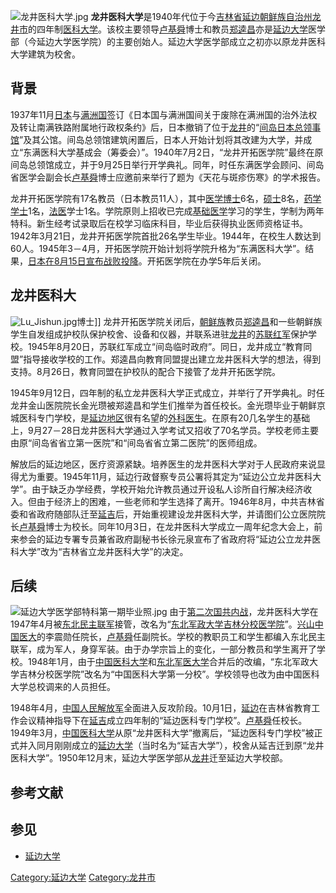 [[File:龙井医科大学.jpg|thumb]]
'''龙井医科大学'''是1940年代位于今[[吉林省|吉林省]][[延边朝鲜族自治州|延边朝鲜族自治州]][[龙井市|龙井市]]的四年制[[醫學院|医科大学]]。该校主要领导[[卢基舜|卢基舜]]博士和教员[[郑逵昌|郑逵昌]]亦是[[延边大学|延边大学]]医学部（今延边大学医学院）的主要创始人。延边大学医学部成立之初亦以原龙井医科大学建筑为校舍。

==背景==
1937年11月[[大日本帝国|日本]]与[[满洲国|满洲国]]签订《日本国与满洲国间关于废除在满洲国的治外法权及转让南满铁路附属地行政权条约》后，日本撤销了位于[[龙井市|龙井]]的“[[间岛日本总领事馆|间岛日本总领事馆]]”及其公馆。间岛总领馆建筑闲置后，日本人开始计划将其改建为大学，并成立“东满医科大学基成会（筹委会）”。1940年7月2日，“龙井开拓医学院”最终在原间岛总领馆成立，并于9月25日举行开学典礼。同年，时任东满医学会顾问、间岛省医学会副会长[[卢基舜|卢基舜]]博士应邀前来举行了题为《天花与斑疹伤寒》的学术报告。{{r|传|page=49}}

龙井开拓医学院有17名教员（日本教员11人），其中[[医学博士|医学博士]]6名，[[硕士|硕士]]8名，[[药学|药学]][[学士|学士]]1名，[[法医|法医]]学士1名。学院原则上招收已完成[[基础医学|基础医学]]学习的学生，学制为两年特科。新生经考试录取后在校学习临床科目，毕业后获得执业医师资格证书。1942年3月21日，龙井开拓医学院首批26名学生毕业。1944年，在校生人数达到60人。1945年3－4月，开拓医学院开始计划将学院升格为“东满医科大学”。结果，[[日本投降|日本在8月15日宣布战败投降]]。开拓医学院在办学5年后关闭。{{r|传|page=49}}

==龙井医科大==
[[File:Lu_Jishun.jpg|thumb]]博士]]
龙井开拓医学院关闭后，[[中國朝鮮族|朝鲜族]]教员[[郑逵昌|郑逵昌]]和一些朝鲜族学生自发组成护校队保护校舍、设备和仪器，并联系进驻[[龙井市|龙井]]的[[苏联红军|苏联红军]]保护学校。1945年8月20日，苏联红军成立“间岛临时政府”。同日，龙井成立“教育同盟”指导接收学校的工作。郑逵昌向教育同盟提出建立龙井医科大学的想法，得到支持。8月26日，教育同盟在护校队的配合下接管了龙井开拓医学院。{{r|传|延大|page1=49-50|page2=2}}

1945年9月12日，四年制的私立龙井医科大学正式成立，并举行了开学典礼。时任龙井金山医院院长金光瓒被郑逵昌和学生们推举为首任校长。金光瓒毕业于朝鲜京城医科专门学校，是[[延边朝鲜族自治州|延边地区]]很有名望的[[外科医生|外科医生]]。在原有20几名学生的基础上，9月27－28日龙井医科大学通过入学考试又招收了70名学员。学校老师主要由原“间岛省省立第一医院”和“间岛省省立第二医院”的医师组成。{{r|传|page=53}}

解放后的延边地区，医疗资源紧缺。培养医生的龙井医科大学对于人民政府来说显得尤为重要。1945年11月，延边行政督察专员公署将其定为“延边公立龙井医科大学”。由于缺乏办学经费，学校开始允许教员通过开设私人诊所自行解决经济收入。但由于经济上的困难，一些老师和学生选择了离开。1946年8月，中共吉林省委和省政府随部队迁至[[延吉|延吉]]后，开始重视建设龙井医科大学，并请图们公立医院院长[[卢基舜|卢基舜]]博士为校长。同年10月3日，在龙井医科大学成立一周年纪念大会上，前来参会的延边专署专员兼省政府副秘书长徐元泉宣布了省政府将“延边公立龙井医科大学”改为“吉林省立龙井医科大学”的决定。{{r|传|延大|page1=54-56|page2=2}}

==后续==
[[File:延边大学医学部特科第一期毕业照.jpg|thumb]]
由于[[第二次国共内战|第二次国共内战]]，龙井医科大学在1947年4月被[[东北民主联军|东北民主联军]]接管，改名为“[[东北军政大学|东北军政大学吉林分校医学院]]”。[[鹤岗市|兴山]][[中国医大|中国医大]]的李震勋任院长，[[卢基舜|卢基舜]]任副院长。学校的教职员工和学生都编入东北民主联军，成为军人，身穿军装。由于办学宗旨上的变化，一部分教员和学生离开了学校{{r|传|page=60-62}}。1948年1月，由于[[中国医科大学|中国医科大学]]和[[东北军医大学|东北军医大学]]合并后的改编，“东北军政大学吉林分校医学院”改名为“中国医科大学第一分校”。学校领导也改为由中国医科大学总校调来的人员担任{{r|传|延大|page1=64-65|page2=2}}{{r|医大}}。

1948年4月，[[中国人民解放军|中国人民解放军]]全面进入反攻阶段。10月1日，[[延边朝鲜族自治州|延边]]在吉林省教育工作会议精神指导下在[[延吉|延吉]]成立四年制的“延边医科专门学校”。[[卢基舜|卢基舜]]任校长。1949年3月，[[中国医科大学|中国医科大学]]从原“龙井医科大学”撤离后，“延边医科专门学校”被正式并入同月刚刚成立的[[延边大学|延边大学]]（当时名为“延吉大学”），校舍从延吉迁到原“龙井医科大学”{{r|传|page=67-74}}。1950年12月末，延边大学医学部从[[龙井市|龙井]]迁至延边大学校部{{r|传|page=76}}。

==参考文献==
{{Reflist|refs=
<ref name="传" >{{cite book |language = | author = 尹宗柱 | coauthors =   | title =《卢基舜评传》 | date =2017年 | location =延吉 | publisher = 延边大学出版社  |ISBN =7-109-09479-0}}</ref>
<ref name="延大" >{{cite book |language = | author = 朴奎灿 | coauthors =   | title =《延边大学校史》 | date =1989年6月 | location =延吉 | publisher = 延边大学出版社  |ISBN =7-5634-0184-9}}</ref>
<ref name="医大">{{cite web |url=https://www.cmu.edu.cn/cmu/info/1165/1211.htm |title=中国医科大学历史沿革 |publisher=中国医科大学 |date=2015-06-11 |access-date=2020-12-28 |archive-date=2020-12-31 |archive-url=https://web.archive.org/web/20201231114819/https://www.cmu.edu.cn/cmu/info/1165/1211.htm |dead-url=no }}</ref>
}}

==参见==
*[[延边大学|延边大学]]

[[Category:延边大学|Category:延边大学]]
[[Category:龙井市|Category:龙井市]]